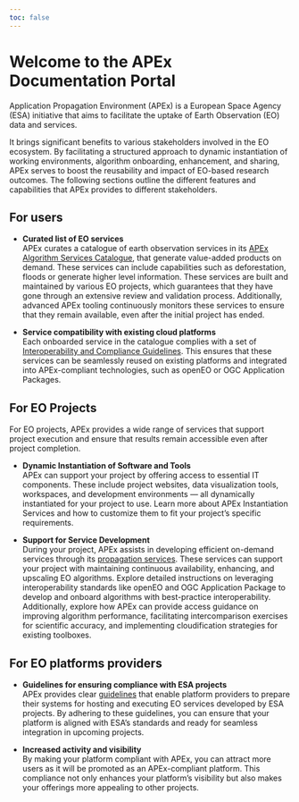 ```yaml
---
toc: false
---
```


# Welcome to the APEx Documentation Portal

Application Propagation Environment (APEx) is a European Space Agency (ESA) initiative that aims to facilitate the
uptake of Earth Observation (EO) data and services.

It brings significant benefits to various stakeholders involved in the EO ecosystem. By facilitating a structured
approach to dynamic instantiation of working environments, algorithm onboarding, enhancement, and sharing, APEx serves to
boost the reusability and impact of EO-based research outcomes. The following sections outline the different features
and capabilities that APEx provides to different stakeholders.

## For users

* **Curated list of EO services**\
  APEx curates a catalogue of earth observation services in
  its [APEx Algorithm Services Catalogue](propagation/onboarding.md#apex-algorithm-catalogue), that generate value-added
  products on demand. These services can include capabilities such as deforestation, floods or generate higher level
  information. These services are built and maintained by various EO projects, which guarantees that they have gone
  through an extensive review and validation process. Additionally, advanced APEx tooling continuously monitors these
  services to ensure that they remain available, even after the initial project has ended.

* **Service compatibility with existing cloud platforms**\
  Each onboarded service in the catalogue complies with a set
  of [Interoperability and Compliance Guidelines](interoperability/algohosting.md). This ensures that these services can
  be seamlessly reused on existing platforms and integrated into APEx-compliant technologies, such as openEO or OGC
  Application Packages.

[//]: # (For more information on how to invoke these services, please refer to [EO service usage]&#40;./eo_service_usage.qmd&#41;.)

## For EO Projects

For EO projects, APEx provides a wide range of services that support project execution and ensure that results remain
accessible even after project completion.

* **Dynamic Instantiation of Software and Tools**\
  APEx can support your project by offering access to essential IT components. These include project websites, data
  visualization tools, workspaces, and development environments — all dynamically instantiated for your project to use.
  Learn more about APEx Instantiation Services and how to customize them to fit your project’s specific requirements.

* **Support for Service Development**\
  During your project, APEx assists in developing efficient on-demand services through
  its [propagation services](./propagation/index.qmd). These services can support your project with maintaining
  continuous availability, enhancing, and upscaling EO algorithms. Explore detailed instructions on leveraging
  interoperability standards like openEO and OGC Application Package to develop and onboard algorithms with
  best-practice interoperability. Additionally, explore how APEx can provide access guidance on improving algorithm
  performance, facilitating intercomparison exercises for scientific accuracy, and implementing cloudification
  strategies for existing toolboxes.

## For EO platforms providers

* **Guidelines for ensuring compliance with ESA projects**\
  APEx provides clear [guidelines](interoperability/algohostingenv.md) that enable platform providers to prepare their
  systems for hosting and executing EO services developed by ESA projects. By adhering to these guidelines, you can
  ensure that your platform is aligned with ESA's standards and ready for seamless integration in upcoming projects.

* **Increased activity and visibility**\
  By making your platform compliant with APEx, you can attract more users as it will be promoted as an APEx-compliant
  platform. This compliance not only enhances your platform's visibility but also makes your offerings more appealing to
  other projects.
